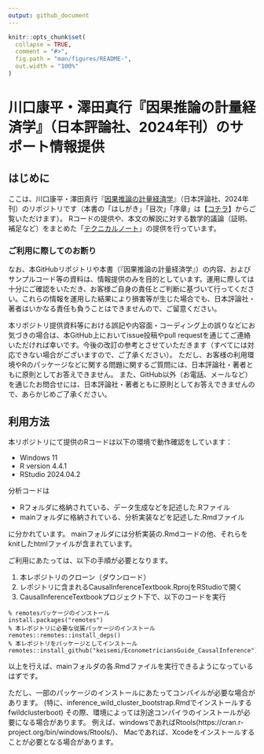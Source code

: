 ```yaml
---
output: github_document
---
```


<!-- README.md is generated from README.Rmd. Please edit that file -->

```r
knitr::opts_chunk$set(
  collapse = TRUE,
  comment = "#>",
  fig.path = "man/figures/README-",
  out.width = "100%"
)
```

# 川口康平・澤田真行『因果推論の計量経済学』（日本評論社、2024年刊）のサポート情報提供

<!-- badges: start -->
<!-- badges: end -->

## はじめに
ここは、川口康平・澤田真行『[因果推論の計量経済学](https://www.nippyo.co.jp/shop/book/9359.html)』（日本評論社、2024年刊）のリポジトリです（本書の「はしがき」「目次」「序章」は【[コチラ](https://www.nippyo.co.jp/shop/img/content_pdf/09359.pdf)】からご覧いただけます）。
Rコードの提供や、本文の解説に対する数学的議論（証明、補足など）をまとめた「[テクニカルノート](https://github.com/keisemi/EconometriciansGuide_CausalInference/tree/main/Technical_Note)」の提供を行っています。

### ご利用に際してのお断り
なお、本GitHubリポジトリや本書（『因果推論の計量経済学』）の内容、およびサンプルコード等の資料は、情報提供のみを目的としています。運用に際しては十分にご確認をいただき、お客様ご自身の責任とご判断に基づいて行ってください。これらの情報を運用した結果により損害等が生じた場合でも、日本評論社・著者はいかなる責任も負うことはできませんので、ご留意ください。

本リポジトリ提供資料等における誤記や内容面・コーディング上の誤りなどにお気づきの場合は、本GitHub上においてissue投稿やpull requestを通じてご連絡いただければ幸いです。今後の改訂の参考とさせていただきます（すべてには対応できない場合がございますので、ご了承ください）。
ただし、お客様の利用環境やRのパッケージなどに関する問題に関するご質問には、日本評論社・著者ともに原則としてお答えできません。
また、GitHub以外（お電話、メールなど）を通じたお問合せには、日本評論社・著者ともに原則としてお答えできませんので、あらかじめご了承ください。

## 利用方法

本リポジトリにて提供のRコードは以下の環境で動作確認をしています：

* Windows 11
* R version 4.4.1
* RStudio 2024.04.2

分析コードは

* Rフォルダに格納されている、データ生成などを記述した.Rファイル
* mainフォルダに格納されている、分析実装などを記述した.Rmdファイル

に分かれています。
mainフォルダには分析実装の.Rmdコードの他、それらをknitしたhtmlファイルが含まれています。

ご利用にあたっては、以下の手順が必要となります。

1. 本レポジトリのクローン（ダウンロード）
2. レポジトリに含まれるCausalInferenceTextbook.RprojをRStudioで開く
3. CausalInferenceTextbookプロジェクト下で、以下のコードを実行

```
% remotesパッケージのインストール
install.packages("remotes")
% 本レポジトリに必要な従属パッケージのインストール
remotes::remotes::install_deps()
% 本レポジトリをパッケージとしてインストール
remotes::install_github("keisemi/EconometriciansGuide_CausalInference")
```

以上を行えば、mainフォルダの各.Rmdファイルを実行できるようになっているはずです。

ただし、一部のパッケージのインストールにあたってコンパイルが必要な場合があります。
(特に、inference_wild_cluster_bootstrap.Rmdでインストールするfwildclusterboot)
その際、環境によっては別途コンパイラのインストールが必要になる場合があります。
例えば、windowsであればRtools(https://cran.r-project.org/bin/windows/Rtools/)、
Macであれば、Xcodeをインストールすることが必要となる場合があります。

